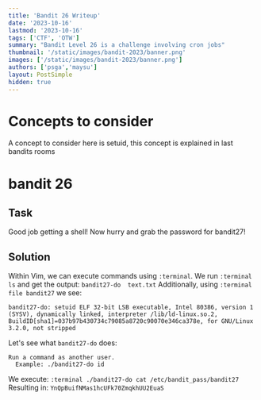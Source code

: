 ```yaml
---
title: 'Bandit 26 Writeup'
date: '2023-10-16'
lastmod: '2023-10-16'
tags: ['CTF', 'OTW']
summary: "Bandit Level 26 is a challenge involving cron jobs"
thumbnail: '/static/images/bandit-2023/banner.png'
images: ['/static/images/bandit-2023/banner.png']
authors: ['psga','maysu']
layout: PostSimple
hidden: true
---
```

<div className="tocr not-prose">
    <TOCInline
        toc={[
            { value: 'Bandit', url: '/blog/bandit-2023', depth: 1 },
            { value: 'Level-14', url: '/blog/bandit-2023/level-14',depth: 2 },
            { value: 'Level-15', url: '/blog/bandit-2023/level-15', depth: 2 },
            { value: 'Level-16', url: '/blog/bandit-2023/level-16', depth: 2 },
            { value: 'Level-17', url: '/blog/bandit-2023/level-17', depth: 2 },
            { value: 'Level-18', url: '/blog/bandit-2023/level-18', depth: 2 },
            { value: 'Level-19', url: '/blog/bandit-2023/level-19', depth: 2 },
            { value: 'Level-20', url: '/blog/bandit-2023/level-20', depth: 2 },
            { value: 'Level-21', url: '/blog/bandit-2023/level-21', depth: 2 },
            { value: 'Level-22', url: '/blog/bandit-2023/level-22', depth: 2 },
            { value: 'Level-23', url: '/blog/bandit-2023/level-23', depth: 2 },
            { value: 'Level-24', url: '/blog/bandit-2023/level-24', depth: 2 },
            { value: 'Level-25', url: '/blog/bandit-2023/level-25', depth: 2 },
            { value: 'Level-26', url: '/blog/bandit-2023/level-26', depth: 2,active: true },
            { value: 'Level-27', url: '/blog/bandit-2023/level-27', depth: 2 },
            { value: 'Level-28', url: '/blog/bandit-2023/level-28', depth: 2 },
            { value: 'Level-29', url: '/blog/bandit-2023/level-29', depth: 2 },
            { value: 'Level-30', url: '/blog/bandit-2023/level-30', depth: 2 },
            { value: 'Level-31', url: '/blog/bandit-2023/level-31', depth: 2 },
            { value: 'Level-32', url: '/blog/bandit-2023/level-32', depth: 2 },
        ]}
        title="levels"
        rightAlign
    />
</div>


# Concepts to consider

A concept to consider here is setuid, this concept is explained in last bandits rooms


# bandit 26

## Task 
Good job getting a shell! Now hurry and grab the password for bandit27!

## Solution

Within Vim, we can execute commands using `:terminal`.
We run `:terminal ls` and get the output:
`bandit27-do  text.txt`
Additionally, using `:terminal file bandit27` we see:
```
bandit27-do: setuid ELF 32-bit LSB executable, Intel 80386, version 1 (SYSV), dynamically linked, interpreter /lib/ld-linux.so.2, BuildID[sha1]=037b97b430734c79085a8720c90070e346ca378e, for GNU/Linux 3.2.0, not stripped
```
Let's see what `bandit27-do` does:
```
Run a command as another user.
  Example: ./bandit27-do id
```
We execute:
`:terminal ./bandit27-do cat /etc/bandit_pass/bandit27`
Resulting in:
`YnQpBuifNMas1hcUFk70ZmqkhUU2EuaS`